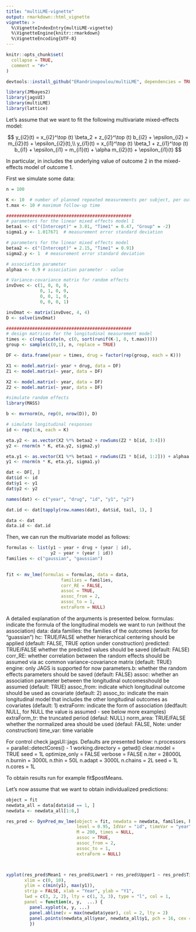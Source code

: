 ```yaml
---
title: "multiLME-vignette"
output: rmarkdown::html_vignette
vignette: >
  %\VignetteIndexEntry{multiLME-vignette}
  %\VignetteEngine{knitr::rmarkdown}
  %\VignetteEncoding{UTF-8}
---
```


```r
knitr::opts_chunk$set(
  collapse = TRUE,
  comment = "#>"
)
```

```r
devtools::install_github("ERandrinopoulou/multiLME", dependencies = TRUE, force = TRUE)

library(JMbayes2)
library(jagsUI)
library(multiLME)
library(lattice)
```

Let's assume that we want to fit the following multivariate mixed-effects model:

$$
y_{i2}(t) = x_{i2}^\top (t) \beta_2 + z_{i2}^\top (t) b_{i2} + \epsilon_{i2} = m_{i2}(t) + \epsilon_{i2}(t),\\
y_{i1}(t) = x_{i1}^\top (t) \beta_1 + z_{i1}^\top (t) b_{i1} + \epsilon_{i1} = m_{i1}(t) + \alpha m_{i2}(t) + \epsilon_{i1}(t)
$$

In particular, in includes the underlying value of outcome 2 in the mixed-effects model of outcome 1.

First we simulate some data:
```r
n = 100 

K <- 10  # number of planned repeated measurements per subject, per outcome
t.max <- 10 # maximum follow-up time

################################################
# parameters for the linear mixed effects model 1
betaa1 <- c("(Intercept)" = 3.01, "Time1" = 0.47, "Group" = -2)
sigma1.y <- 1.017671  # measurement error standard deviation

# parameters for the linear mixed effects model 
betaa2 <- c("(Intercept)" = 2.15, "Time1" = 0.91)
sigma2.y <- 1  # measurement error standard deviation

# association parameter
alphaa <- 0.9 # association parameter - value

# Variance-covariance matrix for random effects
invDvec <- c(1, 0, 0, 0,
             0, 1, 0, 0,
             0, 0, 1, 0,
             0, 0, 0, 1)

invDmat <- matrix(invDvec, 4, 4)
D <- solve(invDmat)

################################################
# design matrices for the longitudinal measurement model
times <- c(replicate(n, c(0, sort(runif(K-1, 0, t.max))))) 
group <- sample(c(0,1), n, replace = TRUE)

DF <- data.frame(year = times, drug = factor(rep(group, each = K)))

X1 <- model.matrix(~ year + drug, data = DF)
Z1 <- model.matrix(~ year, data = DF)

X2 <- model.matrix(~ year, data = DF)
Z2 <- model.matrix(~ year, data = DF)

#simulate random effects
library(MASS)

b <- mvrnorm(n, rep(0, nrow(D)), D)

# simulate longitudinal responses
id <- rep(1:n, each = K)

eta.y2 <- as.vector(X2 %*% betaa2 + rowSums(Z2 * b[id, 3:4])) 
y2 <- rnorm(n * K, eta.y2, sigma2.y)

eta.y1 <- as.vector(X1 %*% betaa1 + rowSums(Z1 * b[id, 1:2])) + alphaa * eta.y2 
y1 <- rnorm(n * K, eta.y1, sigma1.y)

dat <- DF[, ]
dat$id <- id
dat$y1 <- y1
dat$y2 <- y2

names(dat) <- c("year", "drug", "id", "y1", "y2")

dat.id <- dat[tapply(row.names(dat), dat$id, tail, 1), ]

data <- dat
data.id <- dat.id
```

Then, we can run the multivariate model as follows:
```r
formulas <- list(y1 ~ year + drug + (year | id),
                 y2 ~ year + (year | id))
families <- c("gaussian", "gaussian")

  
fit <- mv_lme(formulas = formulas, data = data, 
                     families = families, 
                     corr_RE = FALSE,
                     assoc = TRUE,
                     assoc_from = 2,
                     assoc_to = 1,
                     extraForm = NULL)
```

A detailed explanation of the arguments is presented below.
formulas: indicate the formula of the longitudinal models we want to run (without the association)
data: data
families: the families of the outcomes (works for "guassian")
hc: TRUE/FALSE whether hierarchical centering should be applied (default: FALSE, TRUE option under construction)
predicted: TRUE/FALSE whether the predicted values should be saved (default: FALSE)
corr_RE: whether correlation between the random effects should be assumed via ac common variance-covariance matrix (default: TRUE)
engine: only JAGS is supported for now 
parameters.b: whether the random effects parameters should be saved (default: FALSE)
assoc: whether an association parameter between the longitudinal outcomesshould be assumed (default: TRUE)
assoc_from: indicate which longitudinal outcome should be used as covariate (default: 2)
assoc_to: indicate the main longitudinal model that includes the other longitudinal outcomes as covariates (default: 1)
extraForm: indicate the form of association (dedfault: NULL, for NULL the value is assumed - see below more examples)
extraForm_tr: the truncated period (defaul: NULL)
norm_area: TRUE/FALSE whether the normalized area should be used (defaul: FALSE, Note: under construction)
time_var: time variable

For control check jagsUI::jags. Defaults are presented below:
n.processors = parallel::detectCores() - 1
working.directory = getwd()
clear.model = TRUE
seed = 1L
optimize_only = FALSE
verbose = FALSE
n.iter = 28000L
n.burnin = 3000L
n.thin = 50L
n.adapt = 3000L
n.chains = 2L
seed = 1L
n.cores = 1L

To obtain results run for example fit$postMeans. 


Let's now assume that we want to obtain individualized predictions:

```r
object = fit
newdata_all = data[data$id == 1, ]
newdata <- newdata_all[1:6,]

res_pred <- DynPred_mv_lme(object = fit, newdata = newdata, families, hc,
                           level = 0.95, IdVar = "id", timeVar = "year",
                           M = 200, times = NULL,
                           assoc = TRUE,
                           assoc_from = 2,
                           assoc_to = 1,
                           extraForm = NULL)



xyplot(res_pred$Mean1 + res_pred$Lower1 + res_pred$Upper1 ~ res_pred$Time,
       xlim = c(0, 10), 
       ylim = c(min(y1), max(y1)), 
       strip = FALSE, xlab = "Year", ylab = "Y1",
       lwd = c(3, 2, 2), lty = c(1, 3, 3), type = "l", col = 1,
       panel = function(x, y,  ...) {
         panel.xyplot(x, y, ...)
         panel.abline(v = max(newdata$year), col = 2, lty = 2)
         panel.points(newdata_all$year, newdata_all$y1, pch = 16, cex = 0.8, col = "blue")
         })
```
